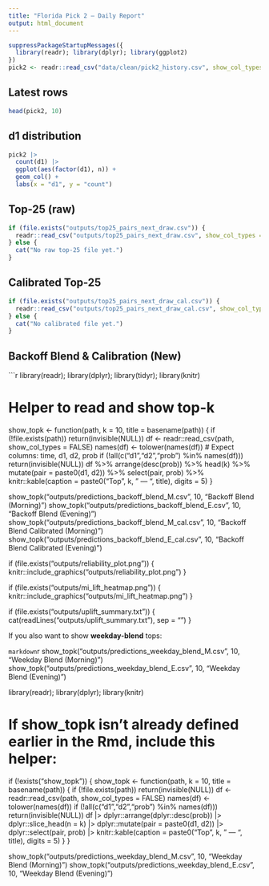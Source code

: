 ```yaml
---
title: "Florida Pick 2 — Daily Report"
output: html_document
---
```


```r
suppressPackageStartupMessages({
  library(readr); library(dplyr); library(ggplot2)
})
pick2 <- readr::read_csv("data/clean/pick2_history.csv", show_col_types = FALSE)
```

## Latest rows
```r
head(pick2, 10)
```

## d1 distribution
```r
pick2 |>
  count(d1) |>
  ggplot(aes(factor(d1), n)) +
  geom_col() +
  labs(x = "d1", y = "count")
```

## Top-25 (raw)
```r
if (file.exists("outputs/top25_pairs_next_draw.csv")) {
  readr::read_csv("outputs/top25_pairs_next_draw.csv", show_col_types = FALSE) |> head(10)
} else {
  cat("No raw top-25 file yet.")
}
```

## Calibrated Top-25
```r
if (file.exists("outputs/top25_pairs_next_draw_cal.csv")) {
  readr::read_csv("outputs/top25_pairs_next_draw_cal.csv", show_col_types = FALSE) |> head(10)
} else {
  cat("No calibrated file yet.")
}
```

## Backoff Blend & Calibration (New)

```r
library(readr); library(dplyr); library(tidyr); library(knitr)

# Helper to read and show top-k
show_topk <- function(path, k = 10, title = basename(path)) {
  if (!file.exists(path)) return(invisible(NULL))
  df <- readr::read_csv(path, show_col_types = FALSE)
  names(df) <- tolower(names(df))
  # Expect columns: time, d1, d2, prob
  if (!all(c("d1","d2","prob") %in% names(df))) return(invisible(NULL))
  df %>%
    arrange(desc(prob)) %>%
    head(k) %>%
    mutate(pair = paste0(d1, d2)) %>%
    select(pair, prob) %>%
    knitr::kable(caption = paste0("Top ", k, " — ", title), digits = 5)
}

show_topk("outputs/predictions_backoff_blend_M.csv", 10, "Backoff Blend (Morning)")
show_topk("outputs/predictions_backoff_blend_E.csv", 10, "Backoff Blend (Evening)")
show_topk("outputs/predictions_backoff_blend_M_cal.csv", 10, "Backoff Blend Calibrated (Morning)")
show_topk("outputs/predictions_backoff_blend_E_cal.csv", 10, "Backoff Blend Calibrated (Evening)")

if (file.exists("outputs/reliability_plot.png")) {
  knitr::include_graphics("outputs/reliability_plot.png")
}

if (file.exists("outputs/mi_lift_heatmap.png")) {
  knitr::include_graphics("outputs/mi_lift_heatmap.png")
}

if (file.exists("outputs/uplift_summary.txt")) {
  cat(readLines("outputs/uplift_summary.txt"), sep = "\n")
}


If you also want to show **weekday-blend** tops:

```markdown
```r
show_topk("outputs/predictions_weekday_blend_M.csv", 10, "Weekday Blend (Morning)")
show_topk("outputs/predictions_weekday_blend_E.csv", 10, "Weekday Blend (Evening)")

library(readr); library(dplyr); library(knitr)

# If show_topk isn't already defined earlier in the Rmd, include this helper:
if (!exists("show_topk")) {
  show_topk <- function(path, k = 10, title = basename(path)) {
    if (!file.exists(path)) return(invisible(NULL))
    df <- readr::read_csv(path, show_col_types = FALSE)
    names(df) <- tolower(names(df))
    if (!all(c("d1","d2","prob") %in% names(df))) return(invisible(NULL))
    df |>
      dplyr::arrange(dplyr::desc(prob)) |>
      dplyr::slice_head(n = k) |>
      dplyr::mutate(pair = paste0(d1, d2)) |>
      dplyr::select(pair, prob) |>
      knitr::kable(caption = paste0("Top ", k, " — ", title), digits = 5)
  }
}

show_topk("outputs/predictions_weekday_blend_M.csv", 10, "Weekday Blend (Morning)")
show_topk("outputs/predictions_weekday_blend_E.csv", 10, "Weekday Blend (Evening)")

